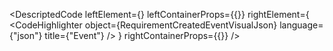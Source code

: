 
<DescriptedCode
  leftElement={<RequirementCreatedEventDesc />}
  leftContainerProps={{}}
  rightElement={
    <CodeHighlighter
      object={RequirementCreatedEventVisualJson}
      language={"json"}
      title={"Event"}
    />
  }
  rightContainerProps={{}}
/>

